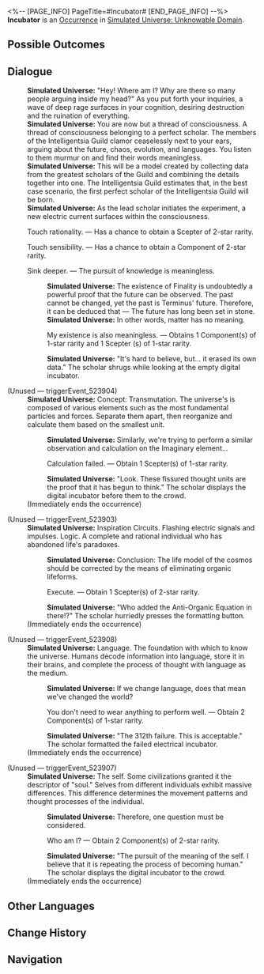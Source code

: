 <%-- [PAGE_INFO]
PageTitle=#Incubator#
[END_PAGE_INFO] --%>
{{Stub}}
{{Simulated Universe Event Infobox
|id            = 23901
|title         = 
|image         = <!--TBA: SpriteOutput/Rogue/RandomEvent/PicRogueEvent_23.png-->
|domains_su    = 
|domains_swarm = 
|domains_gng   = 
|domains_du    = 
|domains_und   = Unknown
|requirements  = 
|prev          = 
|next          = 
|characters    = 
|factions      = 
|order         = 005
|order_du      = 
}}
'''Incubator''' is an [[Simulated Universe/Occurrence|Occurrence]] in [[Simulated Universe: Unknowable Domain]].

==Possible Outcomes==
{{Possible Outcomes
|choice_1 = Calculation failed.
|result_1 = Obtain 1 Scepter(s) of 1-star rarity.

|choice_2 = Execute.
|result_2 = Obtain 1 Scepter(s) of 2-star rarity.

|choice_3 = You don't need to wear anything to perform well.
|result_3 = Obtain 2 Component(s) of 1-star rarity.

|choice_4 = Who am I?
|result_4 = Obtain 2 Component(s) of 2-star rarity.

|choice_5 = Touch rationality.
|result_5 = Has a chance to obtain a Scepter of 2-star rarity.

|choice_6 = Touch sensibility.
|result_6 = Has a chance to obtain a Component of 2-star rarity.

|choice_7 = Sink deeper.
|result_7 = The pursuit of knowledge is meaningless.

|choice_8 = My existence is also meaningless.
|result_8 = Obtains 1 Component(s) of 1-star rarity and 1 Scepter (s) of 1-star rarity.

}}
<!--
==Gameplay Notes==
* 
-->
==Dialogue==
{{Dialogue Start}}
:'''Simulated Universe:''' "Hey! Where am I? Why are there so many people arguing inside my head?" As you put forth your inquiries, a wave of deep rage surfaces in your cognition, desiring destruction and the ruination of everything.
:'''Simulated Universe:''' You are now but a thread of consciousness. A thread of consciousness belonging to a perfect scholar. The members of the Intelligentsia Guild clamor ceaselessly next to your ears, arguing about the future, chaos, evolution, and languages. You listen to them murmur on and find their words meaningless.
:'''Simulated Universe:''' This will be a model created by collecting data from the greatest scholars of the Guild and combining the details together into one. The Intelligentsia Guild estimates that, in the best case scenario, the first perfect scholar of the Intelligentsia Guild will be born.
:'''Simulated Universe:''' As the lead scholar initiates the experiment, a new electric current surfaces within the consciousness.
:{{DIcon|Star}} Touch rationality. &mdash; Has a chance to obtain a Scepter of 2-star rarity.
:{{DIcon|Star}} Touch sensibility. &mdash; Has a chance to obtain a Component of 2-star rarity.
:{{DIcon|Star}} Sink deeper. &mdash; The pursuit of knowledge is meaningless.
::'''Simulated Universe:''' The existence of Finality is undoubtedly a powerful proof that the future can be observed. The past cannot be changed, yet the past is Terminus' future. Therefore, it can be deduced that &mdash; The future has long been set in stone.
::'''Simulated Universe:''' In other words, matter has no meaning.
::{{DIcon|Star}} My existence is also meaningless. &mdash; Obtains 1 Component(s) of 1-star rarity and 1 Scepter (s) of 1-star rarity.
::'''Simulated Universe:''' "It's hard to believe, but... it erased its own data." The scholar shrugs while looking at the empty digital incubator.


;(Unused &mdash; triggerEvent_523904)
:'''Simulated Universe:''' Concept: Transmutation. The universe's is composed of various elements such as the most fundamental particles and forces. Separate them apart, then reorganize and calculate them based on the smallest unit.
::'''Simulated Universe:''' Similarly, we're trying to perform a similar observation and calculation on the Imaginary element...
::{{DIcon|Star}} Calculation failed. &mdash; Obtain 1 Scepter(s) of 1-star rarity.
::'''Simulated Universe:''' "Look. These fissured thought units are the proof that it has begun to think." The scholar displays the digital incubator before them to the crowd.
:;(Immediately ends the occurrence)

;(Unused &mdash; triggerEvent_523903)
:'''Simulated Universe:''' Inspiration Circuits. Flashing electric signals and impulses. Logic. A complete and rational individual who has abandoned life's paradoxes.
::'''Simulated Universe:''' Conclusion: The life model of the cosmos should be corrected by the means of eliminating organic lifeforms.
::{{DIcon|Star}} Execute. &mdash; Obtain 1 Scepter(s) of 2-star rarity.
::'''Simulated Universe:''' "Who added the Anti-Organic Equation in there!?" The scholar hurriedly presses the formatting button.
:;(Immediately ends the occurrence)

;(Unused &mdash; triggerEvent_523908)
:'''Simulated Universe:''' Language. The foundation with which to know the universe. Humans decode information into language, store it in their brains, and complete the process of thought with language as the medium.
::'''Simulated Universe:''' If we change language, does that mean we've changed the world?
::{{DIcon|Star}} You don't need to wear anything to perform well. &mdash; Obtain 2 Component(s) of 1-star rarity.
::'''Simulated Universe:''' "The 312th failure. This is acceptable." The scholar formatted the failed electrical incubator.
:;(Immediately ends the occurrence)

;(Unused &mdash; triggerEvent_523907)
:'''Simulated Universe:''' The self. Some civilizations granted it the descriptor of "soul." Selves from different individuals exhibit massive differences. This difference determines the movement patterns and thought processes of the individual.
::'''Simulated Universe:''' Therefore, one question must be considered.
::{{DIcon|Star}} Who am I? &mdash; Obtain 2 Component(s) of 2-star rarity.
::'''Simulated Universe:''' "The pursuit of the meaning of the self. I believe that it is repeating the process of becoming human." The scholar displays the digital incubator to the crowd.
:;(Immediately ends the occurrence)
{{Dialogue End}}

==Other Languages==
{{Other Languages
|en   = Incubator
|zhs  = 培养皿
|zht  = 培養皿
|ja   = シャーレ
|ko   = 배양판
|es   = Incubadora
|fr   = Incubateur
|ru   = Инкубатор
|th   = จานเพาะเลี้ยง
|vi   = Lồng Ấp
|de   = Inkubator
|id   = Inkubator
|pt   = Incubadora
}}

==Change History==
{{Change History|2.6}}

==Navigation==
{{Occurrence Navbox}}